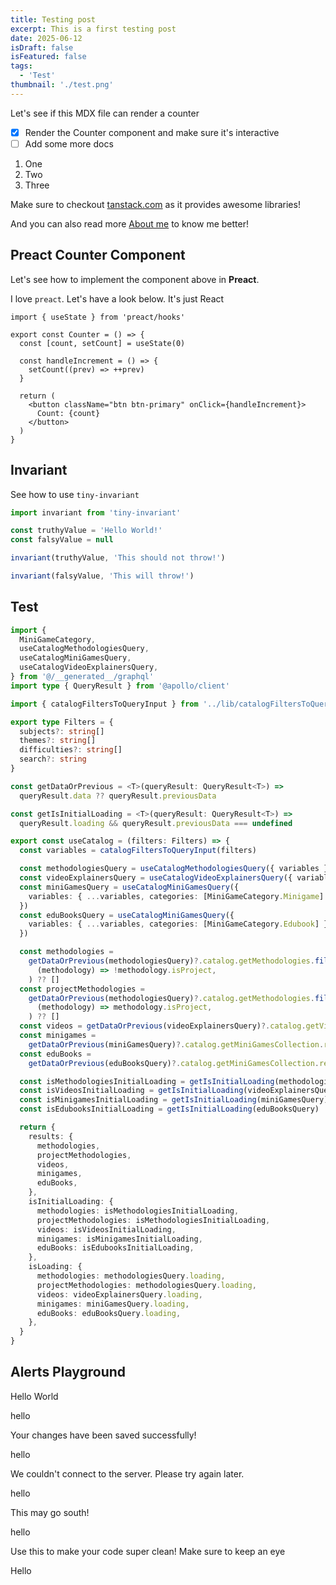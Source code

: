 ```yaml
---
title: Testing post
excerpt: This is a first testing post
date: 2025-06-12
isDraft: false
isFeatured: false
tags:
  - 'Test'
thumbnail: './test.png'
---
```



Let's see if this MDX file can render a counter

- [x] Render the Counter component and make sure it's interactive
- [ ] Add some more docs

1. One
2. Two
3. Three

Make sure to checkout [tanstack.com](https://tanstack.com/) as it provides awesome libraries!

And you can also read more [About me](/about) to know me better!

## Preact Counter Component

<div>
  <Counter client:load />
</div>

Let's see how to implement the component above in **Preact**.

I love `preact`. Let's have a look below. It's just React

```tsx
import { useState } from 'preact/hooks'

export const Counter = () => {
  const [count, setCount] = useState(0)

  const handleIncrement = () => {
    setCount((prev) => ++prev)
  }

  return (
    <button className="btn btn-primary" onClick={handleIncrement}>
      Count: {count}
    </button>
  )
}
```

## Invariant

See how to use `tiny-invariant`

```ts
import invariant from 'tiny-invariant'

const truthyValue = 'Hello World!'
const falsyValue = null

invariant(truthyValue, 'This should not throw!')

invariant(falsyValue, 'This will throw!')
```

## Test

```ts
import {
  MiniGameCategory,
  useCatalogMethodologiesQuery,
  useCatalogMiniGamesQuery,
  useCatalogVideoExplainersQuery,
} from '@/__generated__/graphql'
import type { QueryResult } from '@apollo/client'

import { catalogFiltersToQueryInput } from '../lib/catalogFiltersToQueryInput'

export type Filters = {
  subjects?: string[]
  themes?: string[]
  difficulties?: string[]
  search?: string
}

const getDataOrPrevious = <T>(queryResult: QueryResult<T>) =>
  queryResult.data ?? queryResult.previousData

const getIsInitialLoading = <T>(queryResult: QueryResult<T>) =>
  queryResult.loading && queryResult.previousData === undefined

export const useCatalog = (filters: Filters) => {
  const variables = catalogFiltersToQueryInput(filters)

  const methodologiesQuery = useCatalogMethodologiesQuery({ variables })
  const videoExplainersQuery = useCatalogVideoExplainersQuery({ variables })
  const miniGamesQuery = useCatalogMiniGamesQuery({
    variables: { ...variables, categories: [MiniGameCategory.Minigame] },
  })
  const eduBooksQuery = useCatalogMiniGamesQuery({
    variables: { ...variables, categories: [MiniGameCategory.Edubook] },
  })

  const methodologies =
    getDataOrPrevious(methodologiesQuery)?.catalog.getMethodologies.filter(
      (methodology) => !methodology.isProject,
    ) ?? []
  const projectMethodologies =
    getDataOrPrevious(methodologiesQuery)?.catalog.getMethodologies.filter(
      (methodology) => methodology.isProject,
    ) ?? []
  const videos = getDataOrPrevious(videoExplainersQuery)?.catalog.getVideoExplainers ?? []
  const minigames =
    getDataOrPrevious(miniGamesQuery)?.catalog.getMiniGamesCollection.results ?? []
  const eduBooks =
    getDataOrPrevious(eduBooksQuery)?.catalog.getMiniGamesCollection.results ?? []

  const isMethodologiesInitialLoading = getIsInitialLoading(methodologiesQuery)
  const isVideosInitialLoading = getIsInitialLoading(videoExplainersQuery)
  const isMinigamesInitialLoading = getIsInitialLoading(miniGamesQuery)
  const isEdubooksInitialLoading = getIsInitialLoading(eduBooksQuery)

  return {
    results: {
      methodologies,
      projectMethodologies,
      videos,
      minigames,
      eduBooks,
    },
    isInitialLoading: {
      methodologies: isMethodologiesInitialLoading,
      projectMethodologies: isMethodologiesInitialLoading,
      videos: isVideosInitialLoading,
      minigames: isMinigamesInitialLoading,
      eduBooks: isEdubooksInitialLoading,
    },
    isLoading: {
      methodologies: methodologiesQuery.loading,
      projectMethodologies: methodologiesQuery.loading,
      videos: videoExplainersQuery.loading,
      minigames: miniGamesQuery.loading,
      eduBooks: eduBooksQuery.loading,
    },
  }
}
```

## Alerts Playground

<Alert>Hello World</Alert>

hello

<Alert intent="success">Your changes have been saved successfully!</Alert>

hello

<Alert intent="error">We couldn't connect to the server. Please try again later.</Alert>

hello

<Alert intent="warning">This may go south!</Alert>

hello

<Alert intent="tip">
  Use this to make your code super clean! Make sure to keep an eye
</Alert>

Hello
